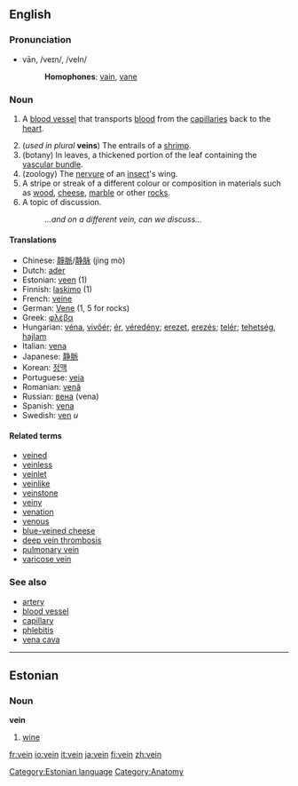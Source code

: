 {{wikipedia}}
==English==

===Pronunciation===
*vān, /veɪn/, /veIn/
*:'''Homophones''': [[vain]], [[vane]]

===Noun===
{{en-noun-reg}}
# {{anatomy}} A [[blood vessel]] that transports [[blood]] from the [[capillary|capillaries]] back to the [[heart]].
#(''used in plural'' '''veins''') The entrails of a [[shrimp]].
# (botany) In leaves, a thickened portion of the leaf containing the [[vascular bundle]].
# (zoology) The [[nervure]] of an [[insect]]'s wing.
# A stripe or streak of a different colour or composition in materials such as [[wood]], [[cheese]], [[marble]] or other [[rock]]s.
# A topic of discussion.
#:''...and on a different vein, can we discuss...''

====Translations====
*Chinese: [[靜脈]]/[[静脉]] (jìng mò)
*Dutch: [[ader]] {{m}}
*Estonian: [[veen#Estonian|veen]] (1)
*Finnish: [[laskimo]] (1)
*French: [[veine]] {{f}}
*German: [[Vene]] {{f}} (1, 5 for rocks)
*Greek: [[φλέβα]] {{f}}
*Hungarian: [[véna]], [[vivőér]]; [[ér]], [[véredény]]; [[erezet]], [[erezés]]; [[telér]]; [[tehetség]], [[hajlam]]
*Italian: [[vena]] {{f}}
*Japanese: [[静脈]]
*Korean: [[정맥]]
*Portuguese: [[veia]] {{f}}
*Romanian: [[venă]] {{f}}
*Russian: [[вена]] {{n}} (vena)
*Spanish: [[vena]] {{f}}
*Swedish: [[ven]] ''u''

====Related terms====
*[[veined]]
*[[veinless]]
*[[veinlet]]
*[[veinlike]]
*[[veinstone]]
*[[veiny]]
*[[venation]]
*[[venous]]
*[[blue-veined cheese]]
*[[deep vein thrombosis]]
*[[pulmonary vein]]
*[[varicose vein]]

===See also===
*[[artery]]
*[[blood vessel]]
*[[capillary]]
*[[phlebitis]]
*[[vena cava]]

----

==Estonian==
===Noun===
'''vein'''
# [[wine]]

[[Category:Estonian language]]
[[Category:Anatomy]]

[[fr:vein]]
[[io:vein]]
[[it:vein]]
[[ja:vein]]
[[fi:vein]]
[[zh:vein]]